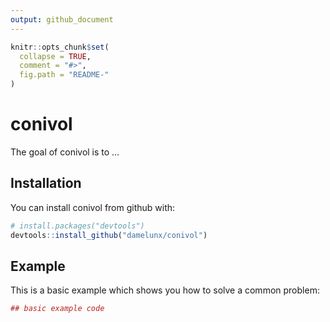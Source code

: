 ```yaml
---
output: github_document
---
```


<!-- README.md is generated from README.Rmd. Please edit that file -->

```r
knitr::opts_chunk$set(
  collapse = TRUE,
  comment = "#>",
  fig.path = "README-"
)
```

# conivol

The goal of conivol is to ...

## Installation

You can install conivol from github with:

```r
# install.packages("devtools")
devtools::install_github("damelunx/conivol")
```

## Example

This is a basic example which shows you how to solve a common problem:

```r
## basic example code
```
